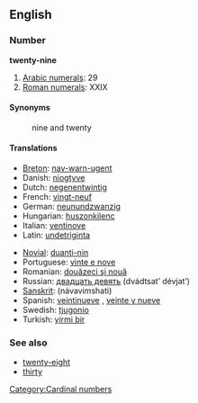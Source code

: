 ==English==
=== Number ===
'''twenty-nine'''

#[[w:Arabic numerals|Arabic numerals]]: 29
#[[w:Roman numerals|Roman numerals]]: XXIX

==== Synonyms ====
:nine and twenty

==== Translations ====
{{top}}
*[[Breton]]: [[nav-warn-ugent]]
*Danish: [[niogtyve]]
*Dutch: [[negenentwintig]] {{f}}
*French: [[vingt-neuf]] {{m}}
*German: [[neunundzwanzig]] {{f}}
*Hungarian: [[huszonkilenc]]
*Italian: [[ventinove]]
*Latin: [[undetriginta]]
{{mid}}
*[[Novial]]: [[duanti-nin]]
*Portuguese: [[vinte e nove]] {{m}}
*Romanian: [[douăzeci şi nouă]]
*Russian: [[двадцать девять]] (dvádtsat’ dévjat’)
*[[Sanskrit]]: (návavi''m''shati)
*Spanish: [[veintinueve]] {{m}}, [[veinte y nueve]] {{m}}
*Swedish: [[tjugonio]]
*Turkish: [[yirmi bir]]
{{bottom}}

=== See also ===
*[[twenty-eight]]
*[[thirty]]

[[Category:Cardinal numbers]]